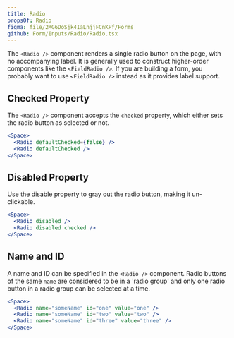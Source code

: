 ```yaml
---
title: Radio
propsOf: Radio
figma: file/2MG6DoSjk4IaLnjjFCnKFf/Forms
github: Form/Inputs/Radio/Radio.tsx
---
```


The `<Radio />` component renders a single radio button on the page, with no accompanying label. It is generally used to construct higher-order components like the `<FieldRadio />`. If you are building a form, you probably want to use `<FieldRadio />` instead as it provides label support.

## Checked Property

The `<Radio />` component accepts the `checked` property, which either sets the radio button as selected or not.

```jsx
<Space>
  <Radio defaultChecked={false} />
  <Radio defaultChecked />
</Space>
```

## Disabled Property

Use the disable property to gray out the radio button, making it un-clickable.

```jsx
<Space>
  <Radio disabled />
  <Radio disabled checked />
</Space>
```

## Name and ID

A name and ID can be specified in the `<Radio />` component. Radio buttons of the same `name` are considered to be in a 'radio group' and only one radio button in a radio group can be selected at a time.

```jsx
<Space>
  <Radio name="someName" id="one" value="one" />
  <Radio name="someName" id="two" value="two" />
  <Radio name="someName" id="three" value="three" />
</Space>
```
